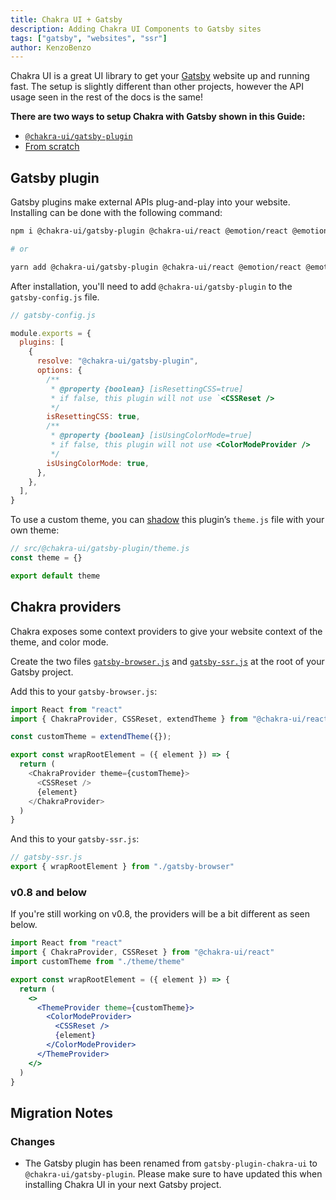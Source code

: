 ```yaml
---
title: Chakra UI + Gatsby
description: Adding Chakra UI Components to Gatsby sites
tags: ["gatsby", "websites", "ssr"]
author: KenzoBenzo
---
```


Chakra UI is a great UI library to get your [Gatsby](https://www.gatsbyjs.com/) website up and running fast.
The setup is slightly different than other projects, however the
API usage seen in the rest of the docs is the same!

**There are two ways to setup Chakra with Gatsby shown in this Guide:**

- [`@chakra-ui/gatsby-plugin`](#gatsby-plugin)
- [From scratch](#chakra-providers)

## Gatsby plugin

Gatsby plugins make external APIs plug-and-play into your website. Installing
can be done with the following command:

```bash
npm i @chakra-ui/gatsby-plugin @chakra-ui/react @emotion/react @emotion/styled framer-motion

# or

yarn add @chakra-ui/gatsby-plugin @chakra-ui/react @emotion/react @emotion/styled framer-motion
```

After installation, you'll need to add `@chakra-ui/gatsby-plugin` to the
`gatsby-config.js` file.

```jsx live=false
// gatsby-config.js

module.exports = {
  plugins: [
    {
      resolve: "@chakra-ui/gatsby-plugin",
      options: {
        /**
         * @property {boolean} [isResettingCSS=true]
         * if false, this plugin will not use `<CSSReset />
         */
        isResettingCSS: true,
        /**
         * @property {boolean} [isUsingColorMode=true]
         * if false, this plugin will not use <ColorModeProvider />
         */
        isUsingColorMode: true,
      },
    },
  ],
}
```

To use a custom theme, you can [shadow](https://www.gatsbyjs.com/docs/how-to/plugins-and-themes/shadowing/) this plugin’s `theme.js` file
with your own theme:

```jsx live=false
// src/@chakra-ui/gatsby-plugin/theme.js
const theme = {}

export default theme
```

## Chakra providers

Chakra exposes some context providers to give your website context of the theme,
and color mode.

Create the two files [`gatsby-browser.js`](https://www.gatsbyjs.com/docs/reference/config-files/gatsby-browser/#wrapRootElement) and [`gatsby-ssr.js`](https://www.gatsbyjs.com/docs/reference/config-files/gatsby-ssr/#wrapRootElement) at the root of your Gatsby project.

Add this to your `gatsby-browser.js`:

```js live=false
import React from "react"
import { ChakraProvider, CSSReset, extendTheme } from "@chakra-ui/react"

const customTheme = extendTheme({});

export const wrapRootElement = ({ element }) => {
  return (
    <ChakraProvider theme={customTheme}>
      <CSSReset />
      {element}
    </ChakraProvider>
  )
}
```

And this to your `gatsby-ssr.js`:

```js live=false
// gatsby-ssr.js
export { wrapRootElement } from "./gatsby-browser"
```

### v0.8 and below

If you're still working on v0.8, the providers will be a bit different as seen
below.

```jsx live=false
import React from "react"
import { ChakraProvider, CSSReset } from "@chakra-ui/react"
import customTheme from "./theme/theme"

export const wrapRootElement = ({ element }) => {
  return (
    <>
      <ThemeProvider theme={customTheme}>
        <ColorModeProvider>
          <CSSReset />
          {element}
        </ColorModeProvider>
      </ThemeProvider>
    </>
  )
}
```

## Migration Notes

### Changes

- The Gatsby plugin has been renamed from `gatsby-plugin-chakra-ui` to
  `@chakra-ui/gatsby-plugin`. Please make sure to have updated this when
  installing Chakra UI in your next Gatsby project.
